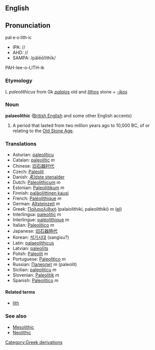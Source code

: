 {{Wikipedia}}
==English==
==Pronunciation==
pal·e·o·lith·ic
*IPA: //
*AHD: //
*SAMPA: /pălēōlĭthīk/
PAH-lee-o-LITH-ik<!--
{{audio|en-int}}
{{audio|en-au}}
{{audio|en-be}}-->

=== Etymology ===

L ''paleolithicus'' from Gk ''[[palaios]]'' old and ''[[lithos]]'' stone + ''[[-ikos]]''

=== Noun ===
'''palaeolithic''' ([[British English]] and some other English accents)
#A period that lasted from two million years ago to 10,000 BC, of or relating to the [[Old Stone Age]].

=== Translations ===

*Asturian: [[paleolíticu]]
*Catalan: [[paleolític]] ''m''
*Chinese: [[旧石器时代]]
*Czech: [[Paleolit]]
*Danish: [[Ældste stenalder]]
*Dutch: [[Paleolithicum]] ''m''
*Estonian: [[Paleoliitikum]] ''m''
*Finnish: [[paläoliittinen kausi]]
*French: [[Paléolithique]] ''m''
*German: [[Altsteinzeit]] ''m''
*Greek: [[Παλαιολιθική]] (palaiolithiki, paleolithiki) ''m'' ([[:el:Παλαιολιθική|el]])
*Interlingua: [[paleolitic]] ''m''
*Interlingue: [[paléolithique]] ''m''
*Italian: [[Paleolitico]] ''m''
*Japanese: [[旧石器時代]]<!-- ()-->
*Korean: [[석기시대]] (sangisu?)
*Latin: [[palaeolithicus]]
*Latvian: [[paleolīts]]
*Polish: [[Paleolit]] ''m''
*Portuguese: [[Paleolítico]] ''m''
*Russian: [[Палеолит]] ''m'' (paleolit)
*Sicilian: [[paleoliticu]] ''m''
*Slovenian: [[Paleolitik]] ''m''
*Spanish: [[Paleolítico]] ''m''

====Related terms====
*[[lith]]

===See also===
*[[Mesolithic]]
*[[Neolithic]]

[[Category:Greek derivations]]